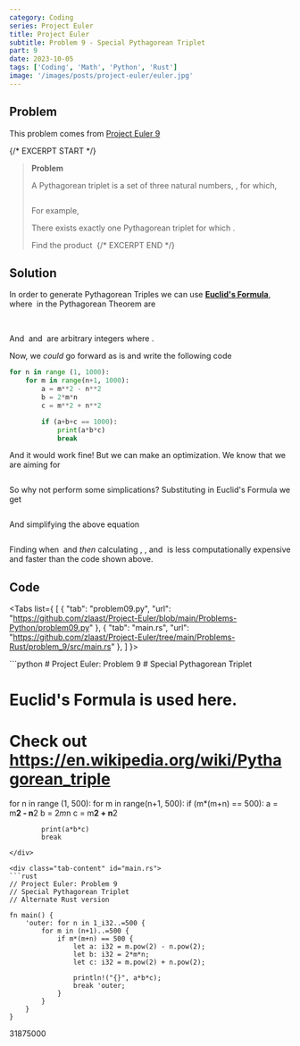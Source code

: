 ```yaml
---
category: Coding
series: Project Euler
title: Project Euler
subtitle: Problem 9 - Special Pythagorean Triplet
part: 9
date: 2023-10-05
tags: ['Coding', 'Math', 'Python', 'Rust']
image: '/images/posts/project-euler/euler.jpg'
---
```



## Problem
This problem comes from [Project Euler 9](https://projecteuler.net/problem=9)

{/* EXCERPT START */}
> **Problem**
>
> A Pythagorean triplet is a set of three natural numbers, <Math eqn="a < b < c" />, for which,
>
> <Math inline="false" eqn="a^2 + b^2 = c^2" />
>
> For example, <Math eqn="3^2 + 4^2 = 9 + 16 = 25 = 5^2" />
>
> There exists exactly one Pythagorean triplet for which <Math eqn="a + b + c = 1000" />.
>
> Find the product <Math eqn="a \times b \times c" />
{/* EXCERPT END */}

## Solution

In order to generate Pythagorean Triples we can use [**Euclid's Formula**](https://en.wikipedia.org/wiki/Pythagorean_triple#Generating_a_triple), where <Math eqn="a, b, c" /> in the Pythagorean Theorem are

<Math inline="false" eqn="a = m^2 - n^2" />
<Math inline="false" eqn="b = 2mn" />
<Math inline="false" eqn="c = m^2 + n^2" />

And <Math eqn=" m " /> and <Math eqn=" n " /> are arbitrary integers where <Math eqn=" m > n > 0 " />.

Now, we _could_ go forward as is and write the following code

```python
for n in range (1, 1000):
    for m in range(n+1, 1000):
        a = m**2 - n**2
        b = 2*m*n
        c = m**2 + n**2

        if (a+b+c == 1000):
            print(a*b*c)
            break

```

And it would work fine! But we can make an optimization. We know that we are aiming for

<Math inline="false" eqn="a + b + c = 1000" />

So why not perform some simplications? Substituting in Euclid's Formula we get

<Math inline="false" eqn="m^2 - n^2 + 2mn + m^2 + n^2 = 1000" />

And simplifying the above equation

<Math inline="false" eqn="m(m+n) = 500" />

Finding when <Math eqn="m(m+n) = 500" /> and _then_ calculating <Math eqn="a" />, <Math eqn="b" />, and <Math eqn="c" /> is less computationally expensive and faster than the code shown above.

## Code

<Tabs list={
    [
        {
            "tab": "problem09.py",
            "url": "https://github.com/zlaast/Project-Euler/blob/main/Problems-Python/problem09.py"
        },
        {
            "tab": "main.rs",
            "url": "https://github.com/zlaast/Project-Euler/tree/main/Problems-Rust/problem_9/src/main.rs"
        },
    ]
}>

<div class="tab-content" id="problem09.py">
```python
# Project Euler: Problem 9
# Special Pythagorean Triplet

# Euclid's Formula is used here. 
# Check out https://en.wikipedia.org/wiki/Pythagorean_triple

for n in range (1, 500):
    for m in range(n+1, 500):
        if (m*(m+n) == 500):
            a = m**2 - n**2
            b = 2*m*n
            c = m**2 + n**2

            print(a*b*c)
            break
```
</div>

<div class="tab-content" id="main.rs">
```rust
// Project Euler: Problem 9
// Special Pythagorean Triplet
// Alternate Rust version

fn main() {
    'outer: for n in 1_i32..=500 {
        for m in (n+1)..=500 {
            if m*(m+n) == 500 {
                let a: i32 = m.pow(2) - n.pow(2);
                let b: i32 = 2*m*n;
                let c: i32 = m.pow(2) + n.pow(2);

                println!("{}", a*b*c);
                break 'outer;
            }
        }
    }
}
```
</div>
</Tabs>

<Spoiler>
31875000
</Spoiler>